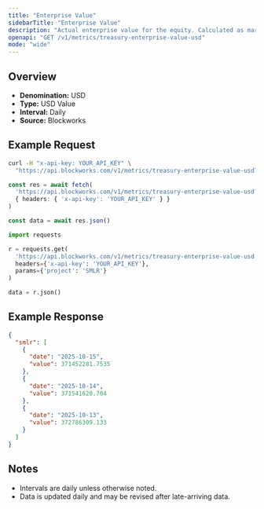 ```yaml
---
title: "Enterprise Value"
sidebarTitle: "Enterprise Value"
description: "Actual enterprise value for the equity. Calculated as market cap - liabilities + assets"
openapi: "GET /v1/metrics/treasury-enterprise-value-usd"
mode: "wide"
---
```


## Overview

- **Denomination:** USD
- **Type:** USD Value
- **Interval:** Daily
- **Source:** Blockworks

## Example Request

<CodeGroup>

```bash cURL
curl -H "x-api-key: YOUR_API_KEY" \
  "https://api.blockworks.com/v1/metrics/treasury-enterprise-value-usd?project=SMLR"
```

```typescript TypeScript
const res = await fetch(
  'https://api.blockworks.com/v1/metrics/treasury-enterprise-value-usd?project=SMLR',
  { headers: { 'x-api-key': 'YOUR_API_KEY' } }
)

const data = await res.json()
```

```python Python
import requests

r = requests.get(
  'https://api.blockworks.com/v1/metrics/treasury-enterprise-value-usd',
  headers={'x-api-key': 'YOUR_API_KEY'},
  params={'project': 'SMLR'}
)

data = r.json()
```

</CodeGroup>

## Example Response

```json
{
  "smlr": [
    {
      "date": "2025-10-15",
      "value": 371452281.7535
    },
    {
      "date": "2025-10-14",
      "value": 371541620.704
    },
    {
      "date": "2025-10-13",
      "value": 372786309.133
    }
  ]
}
```

## Notes
- Intervals are daily unless otherwise noted.
- Data is updated daily and may be revised after late-arriving data.